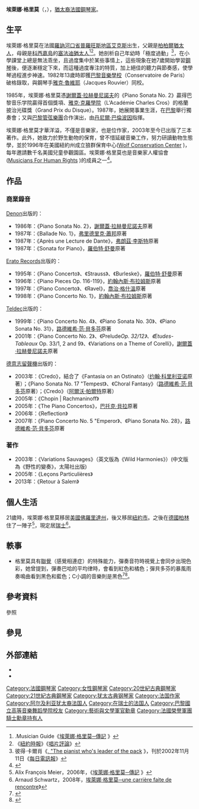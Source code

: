 {{NoteTA
|1=zh-cn:阿尔沃·帕尔特;zh-hk:阿爾沃·帕爾特 zh-tw:阿福·佩爾特
|2=zh-cn:丹尼尔·巴伦博伊姆;zh-hk:丹尼爾·巴倫波因;zh-tw:丹尼爾·巴倫波因
|3=zh-cn:约翰内斯·勃拉姆斯;zh-hk:約翰尼斯·布拉姆斯;zh-tw:約翰尼斯·布拉姆斯
|4=zh-cn:谢尔盖·拉赫玛尼诺夫;zh-hk:謝爾蓋·拉赫曼尼諾夫;zh-tw:謝爾蓋·拉赫曼尼諾夫
}}
{{Infobox musical artist 
| Name                = 埃萊娜·格里莫<br/>Hélène Grimaud
| Img                 = Helene Grimaud Roque-d Antheron 2004 cropped.jpg
| Img_capt            = 2004年的埃萊娜·格里莫
| Img_size            = 
| Landscape           = 
| Background          = non_vocal_instrumentalist
| Birth_name          = 
| birth_date          = {{birth date and age|1969|11|7}}
| birth_place         = {{flag|法國}}[[羅訥河口省|羅訥河口省]][[普羅旺斯地區艾克斯|普羅旺斯地區艾克斯]]
| death_date          = 
| death_place         = 

| alma_mater          = [[巴黎国立高等音乐舞蹈学院|巴黎音樂學校]]
| Instrument          = [[鋼琴|鋼琴]]
| Genre               = [[古典音樂|古典音樂]]
| Occupation          = [[鋼琴家|鋼琴家]]
| Years_active        = 1986年至今
| Label               = [[Denon|Denon]]、[[Erato|Erato]]、[[Teldec|Teldec]]、[[德意志留聲機公司|德意志留聲機]]
| Associated_acts     = 
| URL                 = [http://www.helenegrimaud.com/ www.helenegrimaud.com]
}}

'''埃萊娜·格里莫'''（{{lang-fr|'''Hélène Grimaud'''}}，{{bd|1969年|11月7日||}}），[[猶太人|猶太裔]][[法國|法國]][[鋼琴家|鋼琴家]]。

== 生平 ==
埃萊娜·格里莫在法國[[羅訥河口省|羅訥河口省]][[普羅旺斯地區艾克斯|普羅旺斯地區艾克斯]]出生，父親是[[柏柏爾猶太人|柏柏爾猶太人]]，母親是[[科西嘉島|科西嘉島]]的[[塞法迪猶太人|塞法迪猶太人]]<ref>.Musician Guide《[http://www.musicianguide.com/biographies/1608003121/H-eacute-l-egrave-ne-Grimaud.html 埃萊娜·格里莫─傳記] {{Wayback|url=http://www.musicianguide.com/biographies/1608003121/H-eacute-l-egrave-ne-Grimaud.html |date=20200812181003 }}》</ref><ref>《[[紐約時報|紐約時報]]》《[http://query.nytimes.com/gst/fullpage.html?res=9A06E5DD1F38F93AA15756C0A962958260 唱片評論]》</ref>。她剖析自己年幼時「極度過動」<ref>彼得·卡爾肖《[http://www.telegraph.co.uk/arts/main.jhtml?xml=/arts/2002/11/11/bmpc.xml , "The pianist who's leader of the pack] {{Wayback|url=http://www.telegraph.co.uk/arts/main.jhtml?xml=%2Farts%2F2002%2F11%2F11%2Fbmpc.xml |date=20191029022314 }}》，刊於2002年11月11日《[[每日電訊報|每日電訊報]]》</ref>，在小學課堂上總是無法乖坐，且過度集中於某些事情上，這些現象在她7歲開始學習[[鋼琴|鋼琴]]後，便逐漸穩定下來，而這種過度專注的特質，加上絕佳的聽力與節奏感，使學琴過程進步神速。1982年13歲時即獲[[巴黎国立高等音乐舞蹈学院|巴黎音樂學校]]（Conservatoire de Paris）破格錄取，與鋼琴手[[雅克·魯維耶|雅克·魯維耶]]（Jacques Rouvier）同校。

1985年，埃萊娜·格里莫憑[[謝爾蓋·拉赫曼尼諾夫|謝爾蓋·拉赫曼尼諾夫]]的《Piano Sonata No. 2》贏得巴黎音乐学院贏得首個獎項、[[雅克·克羅學院|雅克·克羅學院]]（L'Académie Charles Cros）的格蘭披治光碟獎（Grand Prix du Disque）。1987年，她展開事業生涯，在[[巴黎|巴黎]]舉行獨奏會；又與[[巴黎管弦樂團|巴黎管弦樂團]]合作演出，由[[丹尼爾·巴倫波因|丹尼爾·巴倫波因]]指揮。

埃萊娜·格里莫才華洋溢，不僅是音樂家，也是位作家，2003年至今已出版了三本著作。此外，她致力於野生動物的保育，曾不惜延緩音樂工作，努力研讀動物生態學，並於1996年在美國紐約州成立狼群保育中心([http://nywolf.org/ Wolf Conservation Center] {{Wayback|url=http://nywolf.org/ |date=20210115121612 }})，每年邀請數千名美國兒童參觀園區。埃萊娜·格里莫也是音樂家人權協會([http://www.musiciansforhumanrights.org/ Musicians For Human Rights ] {{Wayback|url=http://www.musiciansforhumanrights.org/ |date=20210115121611 }})的成員之一<ref>{{Cite web |url=http://helenegrimaud.com/bio |title=Biography |accessdate=2016-09-27 |archive-date=2020-10-30 |archive-url=https://web.archive.org/web/20201030113138/http://helenegrimaud.com/bio |dead-url=no }}</ref>。

== 作品 ==
=== 商業錄音 ===
{{div col}}
[[Denon|Denon]]出版的：
*1986年：《Piano Sonata No. 2》，[[謝爾蓋·拉赫曼尼諾夫|謝爾蓋·拉赫曼尼諾夫]]原著
*1987年：《Ballade No. 1》，[[弗里德里克·蕭邦|弗里德里克·蕭邦]]原著
*1987年：《Après une Lecture de Dante》，[[弗朗茲·李斯特|弗朗茲·李斯特]]原著
*1987年：《Sonata for Piano》，[[羅伯特·舒曼|羅伯特·舒曼]]原著

[[Erato_Records|Erato Records]]出版的：
*1995年：《Piano Concerto》、《Strauss》、《Burleske》，[[羅伯特·舒曼|羅伯特·舒曼]]原著
*1996年：《Piano Pieces Op. 116-119》，[[約翰內斯·布拉姆斯|約翰內斯·布拉姆斯]]原著
*1997年：《Piano Concerto》、《Ravel》，[[喬治·格什溫|喬治·格什溫]]原著
*1998年：《Piano Concerto No. 1》，[[約翰內斯·布拉姆斯|約翰內斯·布拉姆斯]]原著

[[Teldec|Teldec]]出版的：
*1999年：《Piano Concerto No. 4》、《Piano Sonata No. 30》、《Piano Sonata No. 31》，[[路德維希·范·貝多芬|路德維希·范·貝多芬]]原著
*2001年：《Piano Concerto No. 2》、《Prelude'' Op. 32/12》、《Etudes-Tableaux'' Op. 33/1, 2 and 9》、《Variations on a Theme of Corelli》，[[謝爾蓋·拉赫曼尼諾夫|謝爾蓋·拉赫曼尼諾夫]]原著

[[德意志留聲機公司|德意志留聲機]]出版的：
*2003年：《Credo》，結合了《Fantasia on an Ostinato》（[[约翰·科里利亚诺|约翰·科里利亚诺]]原著）；《Piano Sonata No. 17 "Tempest》、《Choral Fantasy》（[[路德維希·范·貝多芬|路德維希·范·貝多芬]]原著）；《Credo》（[[阿爾沃·帕爾特|阿爾沃·帕爾特]]原著）
*2005年：《Chopin | Rachmaninoff》
*2005年：《The Piano Concertos》，[[巴托克·貝拉|巴托克·貝拉]]原著
*2006年：《Reflection》
*2007年：《Piano Concerto No. 5 "Emperor》、《Piano Sonata No. 28》，[[路德維希·范·貝多芬|路德維希·范·貝多芬]]原著
{{div col end}}

=== 著作 ===
* 2003年：《Variations Sauvages》（英文版為《Wild Harmonies》）(中文版為《野性的變奏》，太陽社出版)
* 2005年：《Leçons Particulières》
* 2013年：《Retour à Salem》

== 個人生活 ==
21歲時，埃萊娜·格里莫移居[[美國|美國]][[佛羅里達州|佛羅里達州]]，後又移居[[紐約市|紐約市]]。之後在[[德國|德國]][[柏林|柏林]]住了一陣子<ref>Alix François Meier，2006年，《[http://www.arte.tv/fr/semaine/244,broadcastingNum=691745,day=1,week=32,year=2007.html 埃萊娜·格里莫─傳記] {{Wayback|url=http://www.arte.tv/fr/semaine/244,broadcastingNum=691745,day=1,week=32,year=2007.html |date=20100816121104 }}》</ref>，現定居[[瑞士|瑞士]]<ref>Arnaud Schwartz，2008年，[https://web.archive.org/web/20080105044107/http://www.la-croix.com/article/index.jsp?docId=2325018&rubId=786 埃萊娜·格里莫─une carrière faite de rencontre]》</ref>。

== 軼事 ==
* 格里莫具有[[聯覺|聯覺]]（感覺相連症）的特殊能力，彈奏音符時視覺上會同步出現色彩，她曾提到，彈奏巴哈的平均律時，會看到紅色和橘色；彈貝多芬的暴風雨奏鳴曲看到黑色和藍色；C小調的音樂則是黑色<ref>{{cite news|title=美女鋼琴家葛莉茉 保育狼先鋒|agency=中國時報|date=2009-09-21}}</ref><ref>{{Cite web |url=https://en.wikipedia.org/wiki/List_of_people_with_synesthesia |title=List of people with synesthesia |accessdate=2016-09-27 |archive-date=2020-12-17 |archive-url=https://web.archive.org/web/20201217170233/https://en.wikipedia.org/wiki/List_of_people_with_synesthesia |dead-url=no }}</ref>。

== 參考資料 ==
;參照
{{reflist}}

== 參見 ==
{{portal|古典音樂}}

== 外部連結 ==
* {{官方網站|http://www.helenegrimaud.com/}}
* {{Discogs artist|833031}}

{{Authority control}}
{{DEFAULTSORT:Grimaud, Helene}}
[[Category:法國鋼琴家|Category:法國鋼琴家]]
[[Category:女性鋼琴家|Category:女性鋼琴家]]
[[Category:20世紀古典鋼琴家|Category:20世紀古典鋼琴家]]
[[Category:21世紀古典鋼琴家|Category:21世紀古典鋼琴家]]
[[Category:犹太古典钢琴家|Category:犹太古典钢琴家]]
[[Category:法国作家|Category:法国作家]]
[[Category:阿尔及利亚犹太裔法国人|Category:阿尔及利亚犹太裔法国人]]
[[Category:在瑞士的法国人|Category:在瑞士的法国人]]
[[Category:巴黎國立高等音樂舞蹈學院校友|Category:巴黎國立高等音樂舞蹈學院校友]]
[[Category:藝術與文學軍官勳章|Category:藝術與文學軍官勳章]]
[[Category:法國榮譽軍團騎士勳章持有人|Category:法國榮譽軍團騎士勳章持有人]]